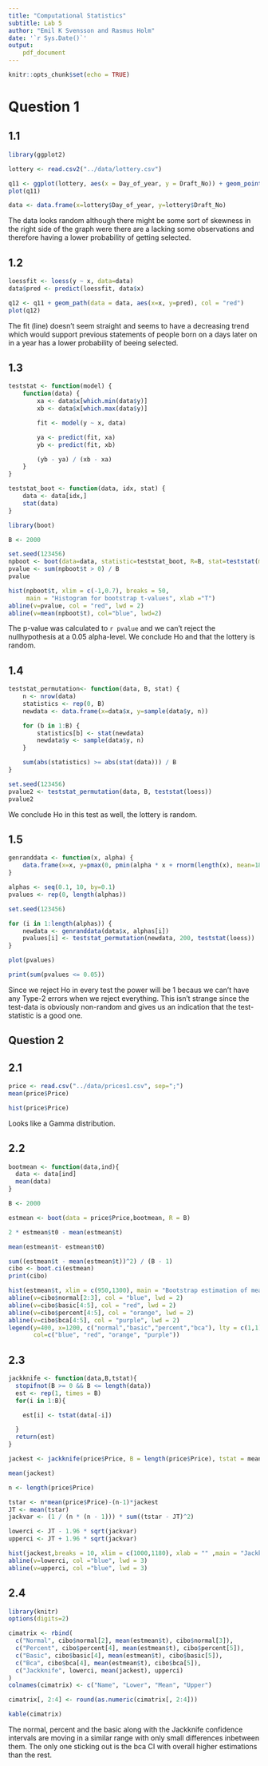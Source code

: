 ```yaml
---
title: "Computational Statistics"
subtitle: Lab 5
author: "Emil K Svensson and Rasmus Holm"
date: '`r Sys.Date()`'
output:
    pdf_document
---
```


```r
knitr::opts_chunk$set(echo = TRUE)
```

# Question 1

## 1.1

```r
library(ggplot2)

lottery <- read.csv2("../data/lottery.csv")

q11 <- ggplot(lottery, aes(x = Day_of_year, y = Draft_No)) + geom_point()
plot(q11)

data <- data.frame(x=lottery$Day_of_year, y=lottery$Draft_No)
```

The data looks random although there might be some sort of skewness in the right side of the graph were there are a lacking some observations and therefore having a lower probability of getting selected.

## 1.2

```r
loessfit <- loess(y ~ x, data=data)
data$pred <- predict(loessfit, data$x)

q12 <- q11 + geom_path(data = data, aes(x=x, y=pred), col = "red")
plot(q12)
```

The fit (line) doesn't seem straight and seems to have a decreasing trend which would support previous statements of people born on a days later on in a year has a lower probability of beeing selected.

## 1.3

```r
teststat <- function(model) {
    function(data) {
        xa <- data$x[which.min(data$y)]
        xb <- data$x[which.max(data$y)]

        fit <- model(y ~ x, data)

        ya <- predict(fit, xa)
        yb <- predict(fit, xb)

        (yb - ya) / (xb - xa)
    }
}

teststat_boot <- function(data, idx, stat) {
    data <- data[idx,]
    stat(data)
}
```

```r
library(boot)

B <- 2000

set.seed(123456)
npboot <- boot(data=data, statistic=teststat_boot, R=B, stat=teststat(model=loess))
pvalue <- sum(npboot$t > 0) / B
pvalue
```

```r
hist(npboot$t, xlim = c(-1,0.7), breaks = 50,
     main = "Histogram for bootstrap t-values", xlab ="T")
abline(v=pvalue, col = "red", lwd = 2)
abline(v=mean(npboot$t), col="blue", lwd=2)
```

The p-value was calculated to `r pvalue` and we can't reject the nullhypothesis at a 0.05 alpha-level. We conclude Ho and that the lottery is random.

## 1.4

```r
teststat_permutation<- function(data, B, stat) {
    n <- nrow(data)
    statistics <- rep(0, B)
    newdata <- data.frame(x=data$x, y=sample(data$y, n))

    for (b in 1:B) {
        statistics[b] <- stat(newdata)
        newdata$y <- sample(data$y, n)
    }

    sum(abs(statistics) >= abs(stat(data))) / B
}

set.seed(123456)
pvalue2 <- teststat_permutation(data, B, teststat(loess))
pvalue2
```

We conclude Ho in this test as well, the lottery is random.

## 1.5

```r
genranddata <- function(x, alpha) {
    data.frame(x=x, y=pmax(0, pmin(alpha * x + rnorm(length(x), mean=183, sd=10), 366)))
}

alphas <- seq(0.1, 10, by=0.1)
pvalues <- rep(0, length(alphas))

set.seed(123456)

for (i in 1:length(alphas)) {
    newdata <- genranddata(data$x, alphas[i])
    pvalues[i] <- teststat_permutation(newdata, 200, teststat(loess))
}

plot(pvalues)
```

```r
print(sum(pvalues <= 0.05))
```
Since we reject Ho in every test the power will be 1 becaus we can't have any Type-2 errors when we reject everything. This isn't strange since the test-data is obviously non-random and gives us an indication that the test-statistic is a good one.

\newpage

## Question 2

## 2.1

```r
price <- read.csv("../data/prices1.csv", sep=";")
mean(price$Price)
```

```r
hist(price$Price)
```

Looks like a Gamma distribution.

## 2.2

```r
bootmean <- function(data,ind){
  data <- data[ind]
  mean(data)
}

B <- 2000

estmean <- boot(data = price$Price,bootmean, R = B)

2 * estmean$t0 - mean(estmean$t)

mean(estmean$t- estmean$t0)

sum((estmean$t - mean(estmean$t))^2) / (B - 1)
cibo <- boot.ci(estmean)
print(cibo)
```


```r
hist(estmean$t, xlim = c(950,1300), main = "Bootstrap estimation of mean", xlab = "")
abline(v=cibo$normal[2:3], col = "blue", lwd = 2)
abline(v=cibo$basic[4:5], col = "red", lwd = 2)
abline(v=cibo$percent[4:5], col = "orange", lwd = 2)
abline(v=cibo$bca[4:5], col = "purple", lwd = 2)
legend(y=400, x=1200, c("normal","basic","percent","bca"), lty = c(1,1),
       col=c("blue", "red", "orange", "purple"))
```

## 2.3

```r
jackknife <- function(data,B,tstat){
  stopifnot(B >= 0 && B <= length(data))
  est <- rep(1, times = B)
  for(i in 1:B){

    est[i] <- tstat(data[-i])

  }
  return(est)
}

jackest <- jackknife(price$Price, B = length(price$Price), tstat = mean)

mean(jackest)

n <- length(price$Price)

tstar <- n*mean(price$Price)-(n-1)*jackest
JT <- mean(tstar)
jackvar <- (1 / (n * (n - 1))) * sum((tstar - JT)^2)

lowerci <- JT - 1.96 * sqrt(jackvar)
upperci <- JT + 1.96 * sqrt(jackvar)

hist(jackest,breaks = 10, xlim = c(1000,1180), xlab = "" ,main = "Jackknife estimate")
abline(v=lowerci, col ="blue", lwd = 3)
abline(v=upperci, col ="blue", lwd = 3)
```

## 2.4

```r
library(knitr)
options(digits=2)

cimatrix <- rbind(
  c("Normal", cibo$normal[2], mean(estmean$t), cibo$normal[3]),
  c("Percent", cibo$percent[4], mean(estmean$t), cibo$percent[5]),
  c("Basic", cibo$basic[4], mean(estmean$t), cibo$basic[5]),
  c("Bca", cibo$bca[4], mean(estmean$t), cibo$bca[5]),
  c("Jackknife", lowerci, mean(jackest), upperci)
)
colnames(cimatrix) <- c("Name", "Lower", "Mean", "Upper")

cimatrix[, 2:4] <- round(as.numeric(cimatrix[, 2:4]))

kable(cimatrix)
```

The normal, percent  and the basic along with the Jackknife confidence intervals are moving in a similar range with only small differences inbetween them. The only one sticking out is the bca CI with overall higher estimations than the rest.
